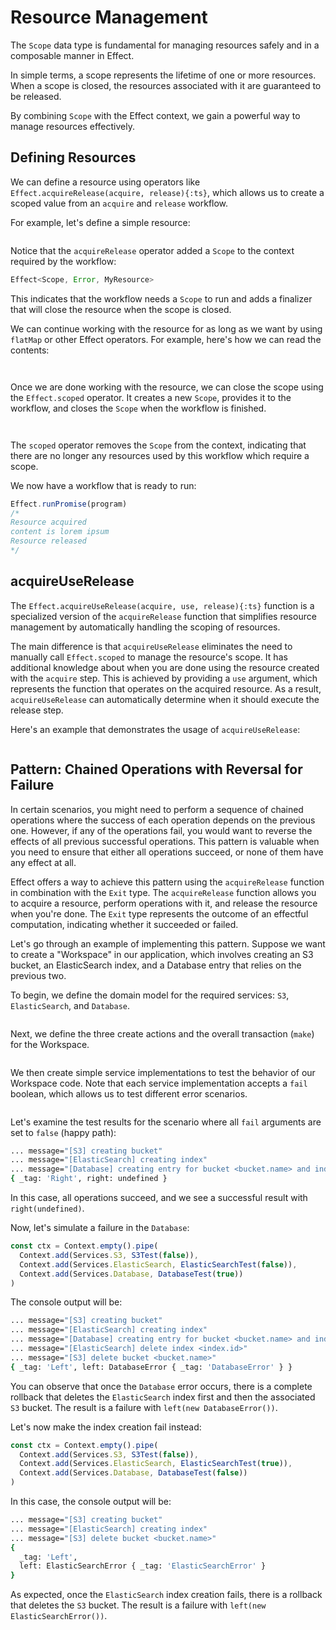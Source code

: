 
# Resource Management

The `Scope` data type is fundamental for managing resources safely and in a composable manner in Effect.

In simple terms, a scope represents the lifetime of one or more resources. When a scope is closed, the resources associated with it are guaranteed to be released.

By combining `Scope` with the Effect context, we gain a powerful way to manage resources effectively.

## Defining Resources

We can define a resource using operators like `Effect.acquireRelease(acquire, release){:ts}`, which allows us to create a scoped value from an `acquire` and `release` workflow.

For example, let's define a simple resource:

```ts filename="resource.ts" file=<rootDir>/src/guide/resource-management/resource.ts

```

Notice that the `acquireRelease` operator added a `Scope` to the context required by the workflow:

```ts /Scope/
Effect<Scope, Error, MyResource>
```

This indicates that the workflow needs a `Scope` to run and adds a finalizer that will close the resource when the scope is closed.

We can continue working with the resource for as long as we want by using `flatMap` or other Effect operators. For example, here's how we can read the contents:

<Tabs>
<Tab>

```ts file=<rootDir>/src/guide/resource-management/using-gen.ts

```

</Tab>
<Tab>

```ts file=<rootDir>/src/guide/resource-management/using-pipe.ts

```

</Tab>
</Tabs>

Once we are done working with the resource, we can close the scope using the `Effect.scoped` operator. It creates a new `Scope`, provides it to the workflow, and closes the `Scope` when the workflow is finished.

<Tabs>
<Tab>

```ts /Effect.scoped/ file=<rootDir>/src/guide/resource-management/scoped-gen.ts

```

</Tab>
<Tab>

```ts /Effect.scoped/ file=<rootDir>/src/guide/resource-management/scoped-pipe.ts

```

</Tab>
</Tabs>

The `scoped` operator removes the `Scope` from the context, indicating that there are no longer any resources used by this workflow which require a scope.

We now have a workflow that is ready to run:

```ts
Effect.runPromise(program)
/*
Resource acquired
content is lorem ipsum
Resource released
*/
```

## acquireUseRelease

The `Effect.acquireUseRelease(acquire, use, release){:ts}` function is a specialized version of the `acquireRelease` function that simplifies resource management by automatically handling the scoping of resources.

The main difference is that `acquireUseRelease` eliminates the need to manually call `Effect.scoped` to manage the resource's scope. It has additional knowledge about when you are done using the resource created with the `acquire` step. This is achieved by providing a `use` argument, which represents the function that operates on the acquired resource. As a result, `acquireUseRelease` can automatically determine when it should execute the release step.

Here's an example that demonstrates the usage of `acquireUseRelease`:

```ts file=<rootDir>/src/guide/resource-management/acquireUseRelease.ts

```

## Pattern: Chained Operations with Reversal for Failure

In certain scenarios, you might need to perform a sequence of chained operations where the success of each operation depends on the previous one. However, if any of the operations fail, you would want to reverse the effects of all previous successful operations. This pattern is valuable when you need to ensure that either all operations succeed, or none of them have any effect at all.

Effect offers a way to achieve this pattern using the `acquireRelease` function in combination with the `Exit` type. The `acquireRelease` function allows you to acquire a resource, perform operations with it, and release the resource when you're done. The `Exit` type represents the outcome of an effectful computation, indicating whether it succeeded or failed.

Let's go through an example of implementing this pattern. Suppose we want to create a "Workspace" in our application, which involves creating an S3 bucket, an ElasticSearch index, and a Database entry that relies on the previous two.

To begin, we define the domain model for the required services: `S3`, `ElasticSearch`, and `Database`.

```ts filename="Services.ts" file=<rootDir>/src/guide/resource-management/pattern/Services.ts

```

Next, we define the three create actions and the overall transaction (`make`) for the Workspace.

```ts filename="Workspace.ts" file=<rootDir>/src/guide/resource-management/pattern/Workspace.ts

```

We then create simple service implementations to test the behavior of our Workspace code. Note that each service implementation accepts a `fail` boolean, which allows us to test different error scenarios.

```ts filename="WorkspaceTest.ts" file=<rootDir>/src/guide/resource-management/pattern/WorkspaceTest.ts

```

Let's examine the test results for the scenario where all `fail` arguments are set to `false` (happy path):

```bash filename="Terminal"
... message="[S3] creating bucket"
... message="[ElasticSearch] creating index"
... message="[Database] creating entry for bucket <bucket.name> and index <index.id>"
{ _tag: 'Right', right: undefined }
```

In this case, all operations succeed, and we see a successful result with `right(undefined)`.

Now, let's simulate a failure in the `Database`:

```ts {4}
const ctx = Context.empty().pipe(
  Context.add(Services.S3, S3Test(false)),
  Context.add(Services.ElasticSearch, ElasticSearchTest(false)),
  Context.add(Services.Database, DatabaseTest(true))
)
```

The console output will be:

```bash filename="Terminal"
... message="[S3] creating bucket"
... message="[ElasticSearch] creating index"
... message="[Database] creating entry for bucket <bucket.name> and index <index.id>"
... message="[ElasticSearch] delete index <index.id>"
... message="[S3] delete bucket <bucket.name>"
{ _tag: 'Left', left: DatabaseError { _tag: 'DatabaseError' } }
```

You can observe that once the `Database` error occurs, there is a complete rollback that deletes the `ElasticSearch` index first and then the associated `S3` bucket. The result is a failure with `left(new DatabaseError())`.

Let's now make the index creation fail instead:

```ts {3}
const ctx = Context.empty().pipe(
  Context.add(Services.S3, S3Test(false)),
  Context.add(Services.ElasticSearch, ElasticSearchTest(true)),
  Context.add(Services.Database, DatabaseTest(false))
)
```

In this case, the console output will be:

```bash filename="Terminal"
... message="[S3] creating bucket"
... message="[ElasticSearch] creating index"
... message="[S3] delete bucket <bucket.name>"
{
  _tag: 'Left',
  left: ElasticSearchError { _tag: 'ElasticSearchError' }
}
```

As expected, once the `ElasticSearch` index creation fails, there is a rollback that deletes the `S3` bucket. The result is a failure with `left(new ElasticSearchError())`.
